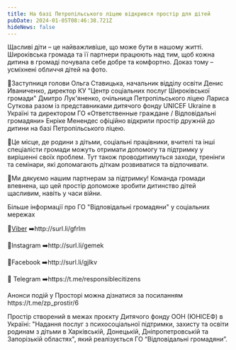```yaml
---
title: На базі Петропільського ліцею відкрився простір для дітей
pubDate: 2024-01-05T08:46:38.721Z
hideNews: false
---
```


Щасливі діти – це найважливіше, що може бути в нашому житті. Широківська громада та її партнери працюють над тим, щоб кожна дитина в громаді почувала себе добре та комфортно. Доказ тому – усміхнені обличчя дітей на фото.

🧐Заступниця голови Ольга Ставицька, начальник відділу освіти Денис Иваниченко, директор КУ "Центр соціальних послуг Широківської громади" Дмитро Лук'яненко, очільниця Петропільського ліцею Лариса Суткова разом із представниками дитячого фонду UNICEF Ukraine в Україні та директором ГО «Ответственные граждане / Відповідальні громадяни» Енріке Менендес офіційно відкрили простір дружній до дитини на базі Петропільського ліцею.

💪Це місце, де родини з дітьми, соціальні працівники, вчителі та інші спеціалісти громади можуть отримати допомогу та підтримку у вирішенні своїх проблем. Тут також проводитимуться заходи, тренінги та семінари, які допомагають діткам розвиватися та відпочивати.

🙌Ми дякуємо нашим партнерам за підтримку! Команда громади впевнена, що цей простір допоможе зробити дитинство дітей щасливим, навіть у часи війни.

Більше інформації про ГО "Відповідальні громадяни" у соціальних мережах 

📌[Viber](http://surl.li/gfrlm) ➡️http\://surl.li/gfrlm

📌Instagram ➡️http\://surl.li/gemek

📌Facebook ➡️http\://surl.li/gjlkv

📌 Telegram ➡️https\://t.me/responsiblecitizens

Анонси подій у Просторі можна дізнатися за посиланням https\://t.me/zp\_prostir/6

Простір створений в межах проєкту Дитячого фонду ООН (ЮНІСЕФ) в Україні: "Надання послуг з психосоціальної підтримки, захисту та освіти родинам з дітьми в Харківській, Донецькій, Дніпропетровській та Запорізькій областях", який реалізується ГО “Відповідальні громадяни”.

